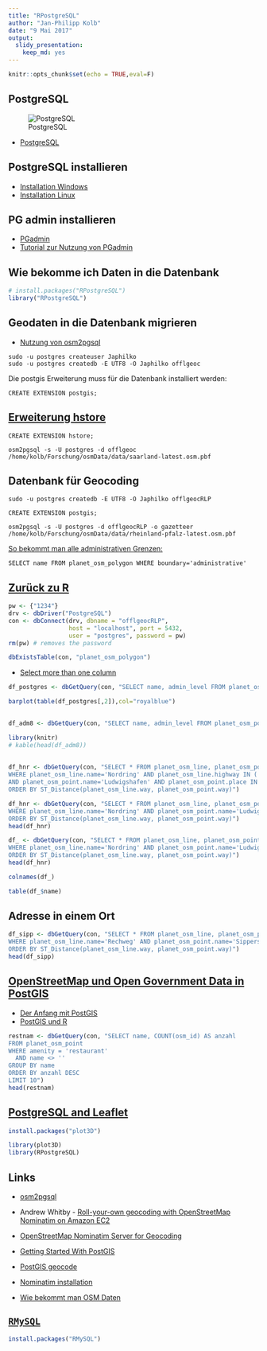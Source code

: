 ```yaml
---
title: "RPostgreSQL"
author: "Jan-Philipp Kolb"
date: "9 Mai 2017"
output: 
  slidy_presentation: 
    keep_md: yes
---
```


```r
knitr::opts_chunk$set(echo = TRUE,eval=F)
```

## PostgreSQL

![PostgreSQL](https://www.runabove.com/images/new/2015/postgresql_1.png)

- [PostgreSQL](http://wiki.openstreetmap.org/wiki/PostgreSQL)


## PostgreSQL installieren

- [Installation Windows](https://www.postgresql.org/download/windows/)
- [Installation Linux](http://postgres.de/install.html)

## PG admin installieren

- [PGadmin](https://www.pgadmin.org/)
- [Tutorial zur Nutzung von PGadmin](https://www.enterprisedb.com/resources/videos/how-create-postgres-database-using-pgadmin)

## Wie bekomme ich Daten in die Datenbank

```r
# install.packages("RPostgreSQL")
library("RPostgreSQL")
```


## Geodaten in die Datenbank migrieren

- [Nutzung von osm2pgsql](http://www.volkerschatz.com/net/osm/osm2pgsql-usage.html)

```
sudo -u postgres createuser Japhilko
sudo -u postgres createdb -E UTF8 -O Japhilko offlgeoc
```

Die postgis Erweiterung muss für die Datenbank installiert werden:

```
CREATE EXTENSION postgis;
```

## [Erweiterung hstore](https://www.postgresql.org/docs/9.1/static/sql-createextension.html)

```
CREATE EXTENSION hstore;
```


```
osm2pgsql -s -U postgres -d offlgeoc /home/kolb/Forschung/osmData/data/saarland-latest.osm.pbf 
```

## Datenbank für Geocoding

```
sudo -u postgres createdb -E UTF8 -O Japhilko offlgeocRLP
```

```
CREATE EXTENSION postgis;
```

```
osm2pgsql -s -U postgres -d offlgeocRLP -o gazetteer /home/kolb/Forschung/osmData/data/rheinland-pfalz-latest.osm.pbf 
```

[So bekommt man alle administrativen Grenzen:](https://gist.github.com/jpetazzo/5177554)

```
SELECT name FROM planet_osm_polygon WHERE boundary='administrative'
```

## [Zurück zu R](https://datashenanigan.wordpress.com/2015/05/18/getting-started-with-postgresql-in-r/)

```r
pw <- {"1234"}
drv <- dbDriver("PostgreSQL")
con <- dbConnect(drv, dbname = "offlgeocRLP",
                 host = "localhost", port = 5432,
                 user = "postgres", password = pw)
rm(pw) # removes the password

dbExistsTable(con, "planet_osm_polygon")
```

- [Select more than one column](http://dba.stackexchange.com/questions/54011/postgres-function-assign-query-results-to-multiple-variables)

```r
df_postgres <- dbGetQuery(con, "SELECT name, admin_level FROM planet_osm_polygon WHERE boundary='administrative'")
```

```r
barplot(table(df_postgres[,2]),col="royalblue")
```

## 

```r
df_adm8 <- dbGetQuery(con, "SELECT name, admin_level FROM planet_osm_polygon WHERE boundary='administrative' AND admin_level='8'")
```

```r
library(knitr)
# kable(head(df_adm8))
```

## 

```r
df_hnr <- dbGetQuery(con, "SELECT * FROM planet_osm_line, planet_osm_point 
WHERE planet_osm_line.name='Nordring' AND planet_osm_line.highway IN ('motorway','trunk','primary')
AND planet_osm_point.name='Ludwigshafen' AND planet_osm_point.place IN ('city', 'town')
ORDER BY ST_Distance(planet_osm_line.way, planet_osm_point.way)")
```

```r
df_hnr <- dbGetQuery(con, "SELECT * FROM planet_osm_line, planet_osm_point 
WHERE planet_osm_line.name='Nordring' AND planet_osm_point.name='Ludwigshafen' 
ORDER BY ST_Distance(planet_osm_line.way, planet_osm_point.way)")
head(df_hnr)
```

```r
df_ <- dbGetQuery(con, "SELECT * FROM planet_osm_line, planet_osm_point 
WHERE planet_osm_line.name='Nordring' AND planet_osm_point.name='Ludwigshafen' 
ORDER BY ST_Distance(planet_osm_line.way, planet_osm_point.way)")
head(df_hnr)
```

```r
colnames(df_)
```

```r
table(df_$name)
```

## Adresse in einem Ort

```r
df_sipp <- dbGetQuery(con, "SELECT * FROM planet_osm_line, planet_osm_point 
WHERE planet_osm_line.name='Rechweg' AND planet_osm_point.name='Sippersfeld' 
ORDER BY ST_Distance(planet_osm_line.way, planet_osm_point.way)")
head(df_sipp)
```


## [OpenStreetMap und Open Government Data in PostGIS](http://tud.at/linuxwochen/2013-osm-postgis/)

- [Der Anfang mit PostGIS](http://www.bostongis.com/?content_name=postgis_tut01)
- [PostGIS und R](https://gis.stackexchange.com/questions/64950/working-with-postgis-data-in-r)

```r
restnam <- dbGetQuery(con, "SELECT name, COUNT(osm_id) AS anzahl
FROM planet_osm_point
WHERE amenity = 'restaurant'
  AND name <> ''
GROUP BY name
ORDER BY anzahl DESC
LIMIT 10")
head(restnam)
```


## [PostgreSQL and Leaflet](https://www.r-bloggers.com/using-postgresql-and-shiny-with-a-dynamic-leaflet-map-monitoring-trash-cans/)

```r
install.packages("plot3D")
```


```r
library(plot3D)
library(RPostgreSQL)
```

## Links

- [osm2pgsql
](https://github.com/petewarden/osm2pgsql/tree/master/gazetteer)

- Andrew Whitby - [Roll-your-own geocoding with OpenStreetMap Nominatim on Amazon EC2](https://andrewwhitby.com/2014/12/18/nominatim-on-ec2/)

- [OpenStreetMap Nominatim Server for Geocoding](http://koo.fi/blog/2015/03/19/openstreetmap-nominatim-server-for-geocoding/#Database_users)

- [Getting Started With PostGIS](http://www.bostongis.com/PrinterFriendly.aspx?content_name=postgis_tut01)

- [PostGIS geocode](http://postgis.net/docs/Geocode.html)

- [Nominatim installation](http://wiki.openstreetmap.org/wiki/Nominatim/Installation)

- [Wie bekommt man OSM Daten](https://www.azavea.com/blog/2015/12/21/tools-for-getting-data-out-of-openstreetmap-and-into-desktop-gis/)


## [`RMySQL`](https://cran.r-project.org/web/packages/RMySQL/index.html)

```r
install.packages("RMySQL")
```
